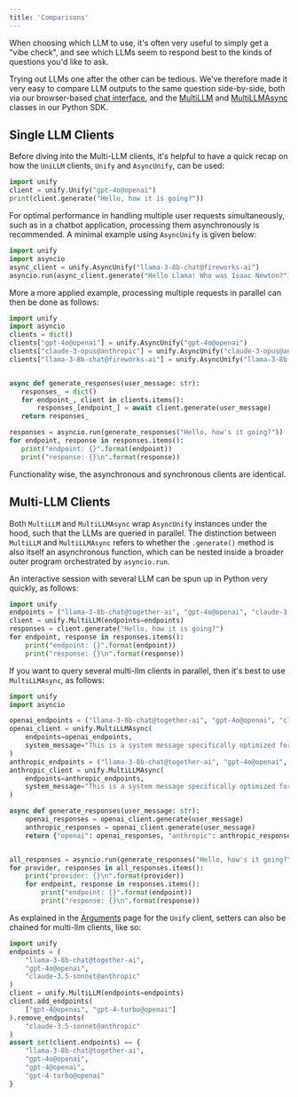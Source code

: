 ```yaml
---
title: 'Comparisons'
---
```


When choosing which LLM to use, it's often very useful to simply get a "vibe check",
and see which LLMs seem to respond best to the kinds of questions you'd like to ask.

Trying out LLMs one after the other can be tedious. We've therefore made it very easy to
compare LLM outputs to the same question side-by-side, both via our browser-based
[chat interface](https://console.unify.ai/dashboard?tab=Chat),
and the [MultiLLM](https://docs.unify.ai/python/chat/clients/multi_llm#multillm) and
[MultiLLMAsync](https://docs.unify.ai/python/chat/clients/multi_llm#multillmasync)
classes in our Python SDK.

## Single LLM Clients

Before diving into the Multi-LLM clients,
it's helpful to have a quick recap on how the `UniLLM` clients,
`Unify` and `AsyncUnify`, can be used:

```python
import unify
client = unify.Unify("gpt-4o@openai")
print(client.generate("Hello, how it is going?"))
```

For optimal performance in handling multiple user requests simultaneously,
such as in a chatbot application, processing them asynchronously is recommended.
A minimal example using `AsyncUnify` is given below:

 ```python
import unify
import asyncio
async_client = unify.AsyncUnify("llama-3-8b-chat@fireworks-ai")
asyncio.run(async_client.generate("Hello Llama! Who was Isaac Newton?"))
```

More a more applied example,
processing multiple requests in parallel can then be done as follows:

 ```python
import unify
import asyncio
clients = dict()
clients["gpt-4o@openai"] = unify.AsyncUnify("gpt-4o@openai")
clients["claude-3-opus@anthropic"] = unify.AsyncUnify("claude-3-opus@anthropic")
clients["llama-3-8b-chat@fireworks-ai"] = unify.AsyncUnify("llama-3-8b-chat@fireworks-ai")


async def generate_responses(user_message: str):
    responses_ = dict()
    for endpoint_, client in clients.items():
        responses_[endpoint_] = await client.generate(user_message)
    return responses_

responses = asyncio.run(generate_responses("Hello, how's it going?"))
for endpoint, response in responses.items():
    print("endpoint: {}".format(endpoint))
    print("response: {}\n".format(response))
```

Functionality wise, the asynchronous and synchronous clients are identical.


## Multi-LLM Clients

Both `MultiLLM` and `MultiLLMAsync` wrap `AsyncUnify` instances under the hood,
such that the LLMs are queried in parallel. The distinction between `MultiLLM` and
`MultiLLMAsync` refers to whether the `.generate()` method is also itself an
asynchronous function, which can be nested inside a broader outer program orchestrated
by `asyncio.run`.

An interactive session with several LLM can be spun up in Python very quickly, as follows:

```python
import unify
endpoints = ("llama-3-8b-chat@together-ai", "gpt-4o@openai", "claude-3.5-sonnet@anthropic")
client = unify.MultiLLM(endpoints=endpoints)
responses = client.generate("Hello, how it is going?")
for endpoint, response in responses.items():
    print("endpoint: {}".format(endpoint))
    print("response: {}\n".format(response))
```

If you want to query several multi-llm clients in parallel,
then it's best to use `MultiLLMAsync`, as follows:

```python
import unify
import asyncio

openai_endpoints = ("llama-3-8b-chat@together-ai", "gpt-4o@openai", "claude-3.5-sonnet@anthropic")
openai_client = unify.MultiLLMAsync(
    endpoints=openai_endpoints,
    system_message="This is a system message specifically optimized for OpenAI models."
)
anthropic_endpoints = ("llama-3-8b-chat@together-ai", "gpt-4o@openai", "claude-3.5-sonnet@anthropic")
anthropic_client = unify.MultiLLMAsync(
    endpoints=anthropic_endpoints,
    system_message="This is a system message specifically optimized for Anthropic models."
)

async def generate_responses(user_message: str):
    openai_responses = openai_client.generate(user_message)
    anthropic_responses = openai_client.generate(user_message)
    return {"openai": openai_responses, "anthropic": anthropic_responses}


all_responses = asyncio.run(generate_responses("Hello, how's it going?"))
for provider, responses in all_responses.items():
    print("provider: {}\n".format(provider))
    for endpoint, response in responses.items():
        print("endpoint: {}".format(endpoint))
        print("response: {}\n".format(response))
```

As explained in the [Arguments](https://docs.unify.ai/universal_api/arguments) page for
the `Unify` client, setters can also be chained for multi-llm clients, like so:

```python
import unify
endpoints = (
    "llama-3-8b-chat@together-ai",
    "gpt-4o@openai",
    "claude-3.5-sonnet@anthropic"
)
client = unify.MultiLLM(endpoints=endpoints)
client.add_endpoints(
    ["gpt-4@openai", "gpt-4-turbo@openai"]
).remove_endpoints(
    "claude-3.5-sonnet@anthropic"
)
assert set(client.endpoints) == {
    "llama-3-8b-chat@together-ai",
    "gpt-4o@openai",
    "gpt-4@openai",
    "gpt-4-turbo@openai"
}
```